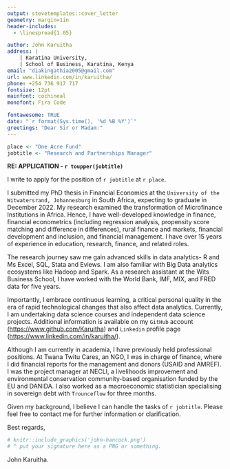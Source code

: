 ```yaml
---
output: stevetemplates::cover_letter
geometry: margin=1in
header-includes:
  - \linespread{1.05}

author: John Karuitha
address: |
    | Karatina University,
    | School of Business, Karatina, Kenya
email: "diakingathia2005@gmail.com"
url: www.linkedin.com/in/karuitha/
phone: +254 736 917 717
fontsize: 12pt
mainfont: cochineal
monofont: Fira Code

fontawesome: TRUE
date: "`r format(Sys.time(), '%d %B %Y')`"
greetings: "Dear Sir or Madam:"
---
```


```r


place <- "One Acre Fund"
jobtitle <- "Research and Partnerships Manager"


```

**RE: APPLICATION - `r toupper(jobtitle)`**

I write to apply for the position of `r jobtitle` at `r place`.

I submitted my PhD thesis in Financial Economics at the `University of the Witwatersrand, Johannesburg` in South Africa, expecting to graduate in December 2022. My research examined the transformation of Microfinance Institutions in Africa. Hence, I have well-developed knowledge in finance, financial econometrics (including regression analysis, propensity score matching and difference in differences), rural finance and markets, financial development and inclusion, and financial management. I have over 15 years of experience in education, research, finance, and related roles. 

The research journey saw me gain advanced skills in data analytics- R and Ms Excel, SQL, Stata and Eviews. I am also familiar with Big Data analytics ecosystems like Hadoop and Spark. As a research assistant at the Wits Business School, I have worked with the World Bank, IMF, MIX, and FRED data for five years.  

Importantly, I embrace continuous learning, a critical personal quality in the era of rapid technological changes that also affect data analytics. Currently, I am undertaking data science courses and independent data science projects. Additional information is available on my `GitHub` account (<https://www.github.com/Karuitha>) and `Linkedin` profile page (<https://www.linkedin.com/in/karuitha/>). 

Although I am currently in academia, I have previously held professional positions. At Twana Twitu Cares, an NGO, I was in charge of finance, where I did financial reports for the management and donors (USAID and AMREF). I was the project manager at NECLI, a livelihoods improvement and environmental conservation community-based organisation funded by the EU and DANIDA. I also worked as a macroeconomic statistician specialising in sovereign debt with `Trounceflow` for three months. 

Given my background, I believe I can handle the tasks of `r jobtitle`. Please feel free to contact me for further information or clarification. 


Best regards,

```r
# knitr::include_graphics('john-hancock.png')
# ^ put your signature here as a PNG or something.
```

John Karuitha.
